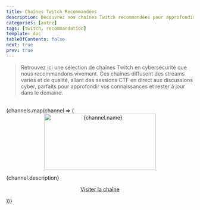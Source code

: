 ```yaml
---
title: Chaînes Twitch Recommandées
description: Découvrez nos chaînes Twitch recommandées pour approfondir vos connaissances en cybersécurité et hacking.
categories: [autre]
tags: [twitch, recommandation]
template: doc
tableOfContents: false
next: true
prev: true
---
```



> Retrouvez ici une sélection de chaînes Twitch en cybersécurité que nous recommandons vivement. Ces chaînes diffusent des streams variés et de qualité, allant des sessions CTF en direct aux discussions cyber, parfaits pour approfondir vos connaissances et rester à jour dans le domaine.

<br/>
<CardGrid>
  {channels.map(channel => (
    <Card key={channel.id} title={channel.name}>
      <div style="text-align: center;">
        <a href={channel.link} target="_blank"><img
          src={channel.image}
          alt={channel.name}
          width="300"
          height="150"
        /></a>
      </div>
      <p>{channel.description}</p>
      <p>
       <center> <a href={channel.link} target="_blank">Visiter la chaîne</a></center>
      </p>
    </Card>
  ))}
</CardGrid>
